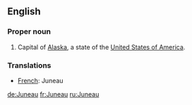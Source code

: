 ==English==

===Proper noun===
{{en-proper noun}}
# Capital of [[Alaska]], a state of the [[United States of America]].

===Translations===

*[[French]]: Juneau

[[de:Juneau]]
[[fr:Juneau]]
[[ru:Juneau]]